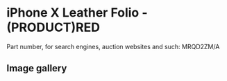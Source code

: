 
# iPhone X Leather Folio - (PRODUCT)RED

Part number, for search engines, auction websites and such: MRQD2ZM/A

## Image gallery

<div style={{ width: "768px" }}>
  <GalleryComponent
    images={[
      {
        original: "/everysource/MRQD2.webp",
        thumbnail: "/everypreview/MRQD2.webp",
      },
      {
        original: "/everysource/MRQD2_AV1_SILVER.webp",
        thumbnail: "/everypreview/MRQD2_AV1_SILVER.webp",
      },
      {
        original: "/everysource/MRQD2_AV2.webp",
        thumbnail: "/everypreview/MRQD2_AV2.webp",
      }
    ]}
  />
</div>